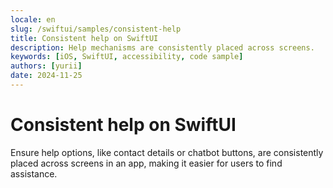 ```yaml
---
locale: en
slug: /swiftui/samples/consistent-help
title: Consistent help on SwiftUI
description: Help mechanisms are consistently placed across screens.
keywords: [iOS, SwiftUI, accessibility, code sample]
authors: [yurii]
date: 2024-11-25
---
```


# Consistent help on SwiftUI

Ensure help options, like contact details or chatbot buttons, are consistently placed across screens in an app, making it easier for users to find assistance.

<CodeSample id="consistent-help" platform="swiftui" locale="en"/>
